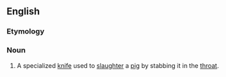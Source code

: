{{also|pigsticker}}
==English==

===Etymology===
{{rfe|en}}

===Noun===
{{head|en|noun}}

# A specialized [[knife]] used to [[slaughter]] a [[pig]] by stabbing it in the [[throat]].